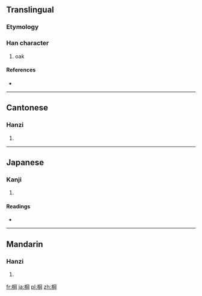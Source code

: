 ==Translingual==

===Etymology===
{{Han compound|木|岡|c1=s|c2=p|t1=tree|ls=psc}}

===Han character===
{{Han char|rn=75|rad=木|as=08|sn=12|four=4792<sub>0</sub>|canj=木月廿山 (DBTU)}}

# oak

====References====
* {{Han ref|kx=0533.160|dkj=14955|dj=0921.140|hdz=21232.100|uh=68E1|ud=26849|bh=D9BB|bd=55739}}

----

==Cantonese==

===Hanzi===
{{yue-hanzi|jyut=|y=gong1}}

# {{defn|Cantonese|sort=木08}}

----

==Japanese==

===Kanji===
{{ja-kanji|grade=|rs=木08}}

# {{defn|Japanese|sort=木08}}

====Readings====
* {{ja-readings|on=[[こう]] (kō)|kun=}}

----

==Mandarin==

===Hanzi===
{{cmn-hanzi|pin=[[gāng]] ([[gang1]])|wg=kang<sup>1</sup>}}

# {{defn|Mandarin|sort=木08}}

[[fr:棡]]
[[ja:棡]]
[[pl:棡]]
[[zh:棡]]